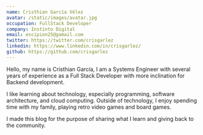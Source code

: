 ```yaml
---
name: Cristhian García Vélez
avatar: /static/images/avatar.jpg
occupation: FullStack Developer
company: Instinto Digital
email: escipion25@gamail.com
twitter: https://twitter.com/crisgarlez
linkedin: https://www.linkedin.com/in/crisgarlez/
github: https://github.com/crisgarlez
---
```


Hello, my name is Cristhian García, I am a Systems Engineer with several years of experience as a Full Stack Developer with more inclination for Backend development.

I like learning about technology, especially programming, software architecture, and cloud computing. Outside of technology, I enjoy spending time with my family, playing retro video games and board games.

I made this blog for the purpose of sharing what I learn and giving back to the community.

